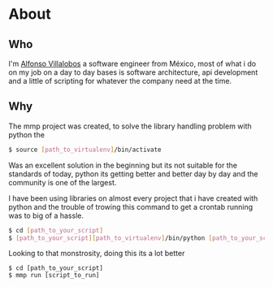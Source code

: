 
# About
<Subtitle/>

## Who

I'm [Alfonso Villalobos](contact) a software engineer from México, most of what
i do on my job on a day to day bases is software architecture, api development
and a little of scripting for whatever the company need at the time.

## Why

The mmp project was created, to solve the library handling problem with python
the

```bash
$ source [path_to_virtualenv]/bin/activate
```

Was an excellent solution in the beginning but its not suitable for the standards
of today, python its getting better and better day by day and the community is one
of the largest.

I have been using libraries on almost every project that i have created with python
and the trouble of trowing this command to get a crontab running was to big of a
hassle.

```bash
$ cd [path_to_your_script]
$ [path_to_your_script][path_to_virtualenv]/bin/python [path_to_your_script][script_to_run]
```

Looking to that monstrosity, doing this its a lot better

```
$ cd [path_to_your_script]
$ mmp run [script_to_run]
```
